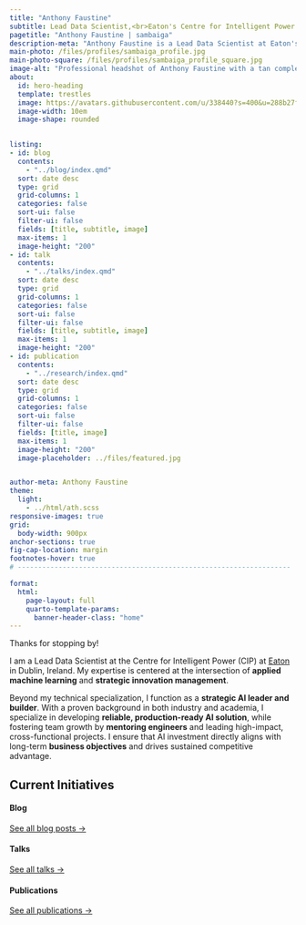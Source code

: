 ```yaml
---
title: "Anthony Faustine"
subtitle: Lead Data Scientist,<br>Eaton's Centre for Intelligent Power
pagetitle: "Anthony Faustine | sambaiga"
description-meta: "Anthony Faustine is a Lead Data Scientist at Eaton's Centre for Intelligent Power in Dublin, specializing in applied machine learning and strategic innovation."
main-photo: /files/profiles/sambaiga_profile.jpg
main-photo-square: /files/profiles/sambaiga_profile_square.jpg
image-alt: "Professional headshot of Anthony Faustine with a tan complexion, dark eyes, and dark hair."
about:
  id: hero-heading
  template: trestles
  image: https://avatars.githubusercontent.com/u/338440?s=400&u=288b27fe37723437d92595936622127cb074bf8d&v=4
  image-width: 10em
  image-shape: rounded
  

listing: 
- id: blog
  contents: 
    - "../blog/index.qmd" 
  sort: date desc
  type: grid
  grid-columns: 1
  categories: false
  sort-ui: false
  filter-ui: false
  fields: [title, subtitle, image]
  max-items: 1
  image-height: "200"
- id: talk
  contents: 
    - "../talks/index.qmd"
  sort: date desc
  type: grid
  grid-columns: 1
  categories: false
  sort-ui: false
  filter-ui: false
  fields: [title, subtitle, image]
  max-items: 1
  image-height: "200"
- id: publication
  contents: 
    - "../research/index.qmd"
  sort: date desc
  type: grid
  grid-columns: 1
  categories: false
  sort-ui: false
  filter-ui: false
  fields: [title, image]
  max-items: 1
  image-height: "200"
  image-placeholder: ../files/featured.jpg


author-meta: Anthony Faustine
theme:
  light:
    - ../html/ath.scss
responsive-images: true
grid:
  body-width: 900px
anchor-sections: true
fig-cap-location: margin
footnotes-hover: true
# -------------------------------------------------------------------

format: 
  html: 
    page-layout: full
    quarto-template-params:
      banner-header-class: "home"
---
```


:::{#hero-heading}
Thanks for stopping by!

I am a Lead Data Scientist at the Centre for Intelligent Power (CIP) at [Eaton](https://www.eaton.com/ie/en-gb/company/careers/life-at-eaton/dublin.html) in Dublin, Ireland. My expertise is centered at the intersection of **applied machine learning** and **strategic innovation management**. 

Beyond my technical specialization, I function as a **strategic AI leader and builder**. With a proven background in both industry and academia, I specialize in developing **reliable, production-ready AI solution**, while fostering team growth by **mentoring engineers** and leading high-impact, cross-functional projects. I ensure that AI investment directly aligns with long-term **business objectives** and drives sustained competitive advantage. 
::: 


::: {.grid}

::: {.g-col-12 .g-col-lg-6}

:::

::: {.g-col-12 .g-col-lg-6}

:::

:::

## **Current Initiatives**

::: {.grid}

::: {.g-col-12 .g-col-md-4}
#### Blog
::: {#blog}
:::
[See all blog posts &rarr;](../blog){.about-links .subtitle}
:::

::: {.g-col-12 .g-col-md-4}
#### Talks
::: {#talk}
:::
[See all talks &rarr;](../talks){.about-links .subtitle}
:::

::: {.g-col-12 .g-col-md-4}
#### Publications
::: {#publication}
:::
[See all publications &rarr;](../research){.about-links .subtitle}
:::

:::
